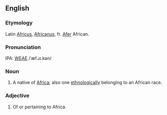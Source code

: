 ==English==
===Etymology===
Latin [[Africus]], [[Africanus]], fr. [[Afer]]  African.

===Pronunciation===
IPA: [[WEAE]] /ˈæf.ɹɪ.kən/

===Noun===
# A native of [[Africa]]; also one [[ethnologically]] belonging to an African race.

===Adjective===
# Of or pertaining to Africa.